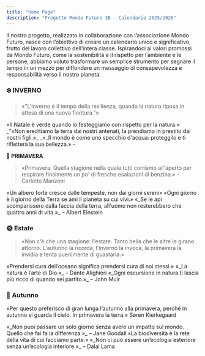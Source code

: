 ```yaml
---
title: "Home Page"
description: "Progetto Mondo Futuro 3B - Calendario 2025/2026"
---
```


Il nostro progetto, realizzato in collaborazione con l’associazione Mondo Futuro, nasce con l’obiettivo di creare un calendario unico e significativo, frutto del lavoro collettivo dell’intera classe. Ispirandoci ai valori promossi da Mondo Futuro, come la sostenibilità e il rispetto per l’ambiente e le persone, abbiamo voluto trasformare un semplice strumento per segnare il tempo in un mezzo per diffondere un messaggio di consapevolezza e responsabilità verso il nostro pianeta.

### **❄️ INVERNO**

> «"L'inverno è il tempo della resilienza, quando la natura riposa in attesa di una nuova fioritura."»

<CardGroup cols="2">
  <Card title="DICEMBRE" icon="cloud-snow" color="#00bef9" horizontal>
    «Il Natale è verde quando lo festeggiamo con rispetto per la natura.»
  </Card>
  <Card title="GENNAIO " icon="snowman" color="#00bef9" horizontal href="/mesi/gennaio/gennaio">
    _"«Non ereditiamo la terra dai nostri antenati, la prendiamo in prestito dai nostri figli.»_
  </Card>
  <Card title="FEBBRAIO " icon="mountain-sun" color="#00bef9" horizontal href="/mesi/febbraio/febbraio">
    _«_Il mondo è come uno specchio d'acqua: proteggilo e ti rifletterà la sua bellezza.» - 
  </Card>
</CardGroup>

**🌱 PRIMAVERA**

> «Primavera. Quella stagione nella quale tutti corriamo all'aperto per respirare finalmente un po' di fresche esalazioni di benzina.» - Carletto Manzoni

<CardGroup cols="2">
  <Card title="MARZO" icon="seedling" color="#00bef9" horizontal href="/mesi/marzo/marzo">
    «Un albero forte cresce dalle tempeste, non dai giorni sereni»
  </Card>
  <Card title="APRILE" icon="earth-americas" color="#00bef9" horizontal href="/mesi/aprile/aprile">
    «Ogni giorno è il giorno della Terra se ami il pianeta su cui vivi.»
  </Card>
  <Card title="MAGGIO" icon="bee" color="#00bef9" horizontal href="https://mintlify.com/docs/content/components/accordions">
    «_Se le api scomparissero dalla faccia della terra, all'uomo non resterebbero che quattro anni di vita.»_ – Albert Einstein
  </Card>
</CardGroup>

### 🌞 Estate

> «Non c'è che una stagione: l'estate. Tanto bella che le altre le girano attorno. L'autunno la ricorda, l'inverno la invoca, la primavera la invidia e tenta puerilmente di guastarla.»

<CardGroup cols="2">
  <Card title="GIUGNO" icon="wave" color="#00bef9" horizontal href="https://mintlify.com/customers">
    «Prendersi cura dell’oceano significa prendersi cura di noi stessi.»
  </Card>
  <Card title="LUGLIO" icon="sun" color="#00bef9" horizontal>
    «_La natura è l’arte di Dio.»_ – Dante Alighieri
  </Card>
  <Card title="AGOSTO" icon="campground" color="#00bef9" horizontal>
    «_Ogni escursione in natura ti lascia più ricco di quando sei partito.»_ – John Muir
  </Card>
</CardGroup>

### 🍂 Autunno

«Per questo preferisco di gran lunga l’autunno alla primavera, perché in autunno si guarda il cielo. In primavera la terra.» Søren Kierkegaard

<CardGroup cols="2">
  <Card title="SETTEMBRE" icon="leaf-maple" color="#00bef9" horizontal>
    «_Non puoi passare un solo giorno senza avere un impatto sul mondo. Quello che fai fa la differenza.»_ – Jane Goodall
  </Card>
  <Card title="OTTOBRE" icon="mushroom" color="#00bef9" horizontal>
    «La biodiversità è la rete della vita di cui facciamo parte.»
  </Card>
  <Card title="NOVEMBRE " icon="trees" color="#00bef9" horizontal>
    «_Non ci può essere un’ecologia esteriore senza un’ecologia interiore.»_ – Dalai Lama
   </Card>
</CardGroup>